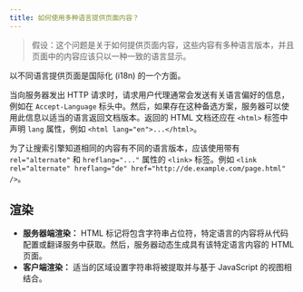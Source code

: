 ```yaml
---
title: 如何使用多种语言提供页面内容？
---
```


> 假设：这个问题是关于如何提供页面内容，这些内容有多种语言版本，并且页面中的内容应该只以一种一致的语言显示。

以不同语言提供页面是国际化 (i18n) 的一个方面。

当向服务器发出 HTTP 请求时，请求用户代理通常会发送有关语言偏好的信息，例如在 `Accept-Language` 标头中。然后，如果存在这种备选方案，服务器可以使用此信息以适当的语言返回文档版本。返回的 HTML 文档还应在 `<html>` 标签中声明 `lang` 属性，例如 `<html lang="en">...</html>`。

为了让搜索引擎知道相同的内容有不同的语言版本，应该使用带有 `rel="alternate"` 和 `hreflang="..."` 属性的 `<link>` 标签。例如 `<link rel="alternate" hreflang="de" href="http://de.example.com/page.html" />`。

## 渲染

* **服务器端渲染：** HTML 标记将包含字符串占位符，特定语言的内容将从代码配置或翻译服务中获取。然后，服务器动态生成具有该特定语言内容的 HTML 页面。
* **客户端渲染：** 适当的区域设置字符串将被提取并与基于 JavaScript 的视图相结合。
